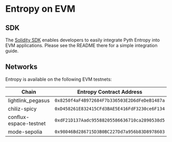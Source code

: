 # Entropy on EVM

## SDK

The [Solidity SDK](https://github.com/pyth-network/pyth-crosschain/tree/main/target_chains/ethereum/entropy_sdk/solidity#pyth-entropy-solidity-sdk) enables developers to easily integrate Pyth Entropy into EVM applications.
Please see the README there for a simple integration guide.

## Networks

Entropy is available on the following EVM testnets:

| Chain                  | Entropy Contract Address                     | Provider(s)                                  |
| ---------------------- | -------------------------------------------- | -------------------------------------------- |
| lightlink_pegasus      | `0x8250f4aF4B972684F7b336503E2D6dFeDeB1487a` | `0x6CC14824Ea2918f5De5C2f75A9Da968ad4BD6344` |
| chiliz-spicy           | `0xD458261E832415CFd3BAE5E416FdF3230ce6F134` | `0x6CC14824Ea2918f5De5C2f75A9Da968ad4BD6344` |
| conflux-espace-testnet | `0xdF21D137Aadc95588205586636710ca2890538d5` | `0x6CC14824Ea2918f5De5C2f75A9Da968ad4BD6344` |
| mode-sepolia           | `0x98046Bd286715D3B0BC227Dd7a956b83D8978603` | `0x6CC14824Ea2918f5De5C2f75A9Da968ad4BD6344` |
